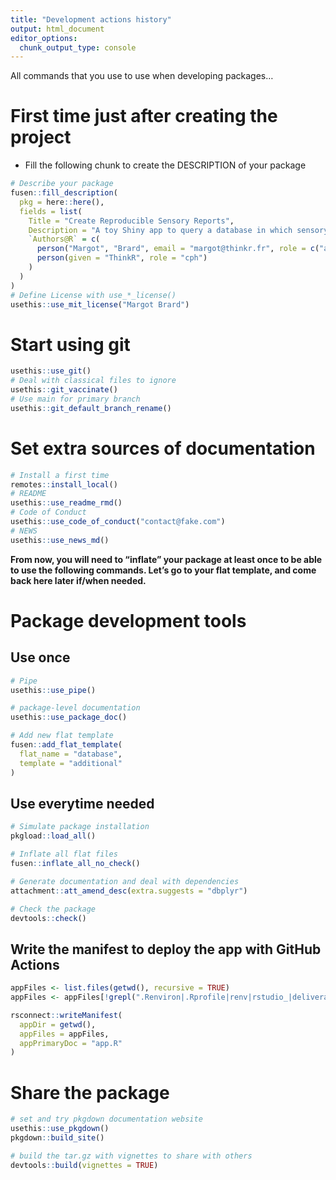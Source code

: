 ```yaml
---
title: "Development actions history"
output: html_document
editor_options: 
  chunk_output_type: console
---
```


All commands that you use to use when developing packages...

# First time just after creating the project

- Fill the following chunk to create the DESCRIPTION of your package

```r
# Describe your package
fusen::fill_description(
  pkg = here::here(),
  fields = list(
    Title = "Create Reproducible Sensory Reports",
    Description = "A toy Shiny app to query a database in which sensory data are stored (sorting task), analyse data R package and generate reproducible and interactive HTML sensory reports. Such tool can enable sensory analysts and panel leaders to spend less time preparing reports, and add more value to their work.",
    `Authors@R` = c(
      person("Margot", "Brard", email = "margot@thinkr.fr", role = c("aut", "cre"), comment = c(ORCID = "0000-0001-6754-0659")),
      person(given = "ThinkR", role = "cph")
    )
  )
)
# Define License with use_*_license()
usethis::use_mit_license("Margot Brard")
```

# Start using git

```r
usethis::use_git()
# Deal with classical files to ignore
usethis::git_vaccinate()
# Use main for primary branch
usethis::git_default_branch_rename()
```

# Set extra sources of documentation

```r
# Install a first time
remotes::install_local()
# README
usethis::use_readme_rmd()
# Code of Conduct
usethis::use_code_of_conduct("contact@fake.com")
# NEWS
usethis::use_news_md()
```

**From now, you will need to "inflate" your package at least once to be able to use the following commands. Let's go to your flat template, and come back here later if/when needed.**


# Package development tools
## Use once

```r
# Pipe
usethis::use_pipe()

# package-level documentation
usethis::use_package_doc()

# Add new flat template
fusen::add_flat_template(
  flat_name = "database", 
  template = "additional"
)
```

## Use everytime needed

```r
# Simulate package installation
pkgload::load_all()

# Inflate all flat files
fusen::inflate_all_no_check()

# Generate documentation and deal with dependencies
attachment::att_amend_desc(extra.suggests = "dbplyr")

# Check the package
devtools::check()
```

## Write the manifest to deploy the app with GitHub Actions

```r
appFiles <- list.files(getwd(), recursive = TRUE)
appFiles <- appFiles[!grepl(".Renviron|.Rprofile|renv|rstudio_|deliverables|dev|data-raw|docker", appFiles)]

rsconnect::writeManifest(
  appDir = getwd(),
  appFiles = appFiles,
  appPrimaryDoc = "app.R"
)
```

# Share the package

```r
# set and try pkgdown documentation website
usethis::use_pkgdown()
pkgdown::build_site()

# build the tar.gz with vignettes to share with others
devtools::build(vignettes = TRUE)
```

